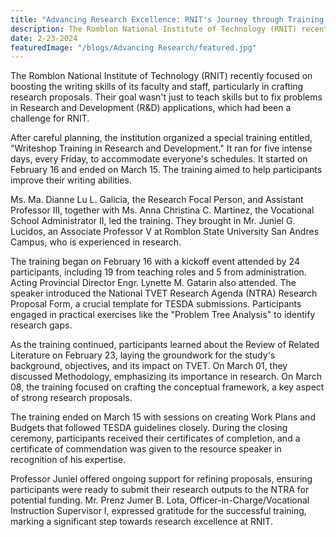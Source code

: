 ```yaml
---
title: "Advanсing Research Excellence: RNIT's Journey through Training in R&D"
description: The Romblon National Institute of Technology (RNIT) recently focused on boosting the writing skills of its faculty and staff, particularly in crafting research proposals. Their goal wasn't just to teach skills but to fix problems in Research and Development (R&D) applications, which had been a challenge for RNIT.
date: 2-23-2024
featuredImage: "/blogs/Advanсing Research/featured.jpg"
---
```


The Romblon National Institute of Technology (RNIT) recently focused on boosting the writing skills of its faculty and staff, particularly in crafting research proposals. Their goal wasn't just to teach skills but to fix problems in Research and Development (R&D) applications, which had been a challenge for RNIT.

After careful planning, the institution organized a special training entitled, "Writeshop Training in Research and Development." It ran for five intense days, every Friday, to accommodate everyone's schedules. It started on February 16 and ended on March 15. The training aimed to help participants improve their writing abilities.

Ms. Ma. Dianne Lu L. Galicia, the Research Focal Person, and Assistant Professor III, together with Ms. Anna Christina C. Martinez, the Vocational School Administrator II, led the training. They brought in Mr. Juniel G. Lucidos, an Associate Professor V at Romblon State University San Andres Campus, who is experienced in research.

The training began on February 16 with a kickoff event attended by 24 participants, including 19 from teaching roles and 5 from administration. Acting Provincial Director Engr. Lynette M. Gatarin also attended. The speaker introduced the National TVET Research Agenda (NTRA) Research Proposal Form, a crucial template for TESDA submissions. Participants engaged in practical exercises like the "Problem Tree Analysis" to identify research gaps.

As the training continued, participants learned about the Review of Related Literature on February 23, laying the groundwork for the study's background, objectives, and its impact on TVET. On March 01, they discussed Methodology, emphasizing its importance in research. On March 08, the training focused on crafting the conceptual framework, a key aspect of strong research proposals.

The training ended on March 15 with sessions on creating Work Plans and Budgets that followed TESDA guidelines closely. During the closing ceremony, participants received their certificates of completion, and a certificate of commendation was given to the resource speaker in recognition of his expertise.

Professor Juniel offered ongoing support for refining proposals, ensuring participants were ready to submit their research outputs to the NTRA for potential funding. Mr. Prenz Jumer B. Lota, Officer-in-Charge/Vocational Instruction Supervisor I, expressed gratitude for the successful training, marking a significant step towards research excellence at RNIT.
